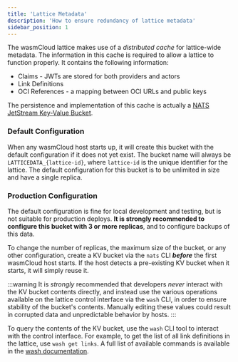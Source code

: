 ```yaml
---
title: 'Lattice Metadata'
description: 'How to ensure redundancy of lattice metadata'
sidebar_position: 1
---
```


<head>
  <meta name="robots" content="noindex">
</head>

The wasmCloud lattice makes use of a _distributed cache_ for lattice-wide metadata. The information in this cache is required to allow a lattice to function properly. It contains the following information:

- Claims - JWTs are stored for both providers and actors
- Link Definitions
- OCI References - a mapping between OCI URLs and public keys

The persistence and implementation of this cache is actually a [NATS JetStream Key-Value Bucket](https://docs.nats.io/using-nats/developer/develop_jetstream/kv).

### Default Configuration

When any wasmCloud host starts up, it will create this bucket with the default configuration if it does not yet exist. The bucket name will always be `LATTICEDATA_{lattice-id}`, where `lattice-id` is the unique identifier for the lattice. The default configuration for this bucket is to be unlimited in size and have a single replica.

### Production Configuration

The default configuration is fine for local development and testing, but is not suitable for production deploys. **It is strongly recommended to configure this bucket with 3 or more replicas**, and to configure backups of this data.

To change the number of replicas, the maximum size of the bucket, or any other configuration, create a KV bucket via the `nats` CLI **_before_** the first wasmCloud host starts. If the host detects a pre-existing KV bucket when it starts, it will simply reuse it.

:::warning
It is _strongly_ recommended that developers _never_ interact with the KV bucket contents directly, and instead use the various operations available on the lattice control interface via the `wash` CLI, in order to ensure stability of the bucket's contents. Manually editing these values could result in corrupted data and unpredictable behavior by hosts.
:::

To query the contents of the KV bucket, use the `wash` CLI tool to interact with the control interface. For example, to get the list of all link definitions in the lattice, use `wash get links`. A full list of available commands is available in the [wash documentation](/docs/0.82/cli/get).
